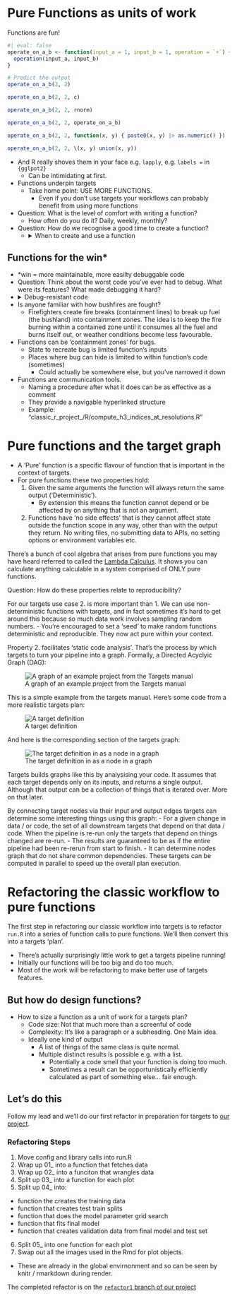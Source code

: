 # Pure Functions as units of work

Functions are fun!
```r
#| eval: false
operate_on_a_b <- function(input_a = 1, input_b = 1, operation = `+`) {
  operation(input_a, input_b)
}

# Predict the output
operate_on_a_b(2, 2)

operate_on_a_b(2, 2, c)

operate_on_a_b(2, 2, rnorm)

operate_on_a_b(2, 2, operate_on_a_b)

operate_on_a_b(2, 2, function(x, y) { paste0(x, y) |> as.numeric() })

operate_on_a_b(2, 2, \(x, y) union(x, y))
```

- And R really shoves them in your face e.g. `lapply`, e.g. `labels =` in `{gglpot2}`
  - Can be intimidating at first.

- Functions underpin targets
  - Take home point: USE MORE FUNCTIONS.
    - Even if you don't use targets your workflows can probably benefit from using more functions
- Question: What is the level of comfort with writing a function?
  - How often do you do it? Daily, weekly, monthly?
- Question: How do we recognise a good time to create a function?
  - <details><summary>When to create and use a function</summary>
    - The classic doga is: "When you've copy-pasted the same code three times". Connected to the DRY approach "Don't Repeat Yourself".
    - When you need to make a passage of code less complex. Functions allow us to create new forms of expression that can express solutions in terms that better match our domain. Write more 'elegant', readable, and maintainble code.
  </details>

## Functions for the win*

- *win = more maintainable, more easilty debuggable code
- Question: Think about the worst code you've ever had to debug. What were its features? What made debugging it hard?
- <details><summary> Debug-resistant code </summary>
  - Large amount of environment 'state' that is time consuming to set up to recreate bug
  - Large number of lines of code where bug can hide
    - Stepping through it all is time consuming
  - Large number of objects or functions involved
    - Understanding them all is a high cognitive load
</details>
- Is anyone familiar with how bushfires are fought?
  - Firefighters create fire breaks (containment lines) to break up fuel (the bushland) into containment zones. The idea is to keep the fire burning within a contained zone until it consumes all the fuel and burns itself out, or weather conditions become less favourable.
- Functions can be 'containment zones' for bugs.
  - State to recreate bug is limited function's inputs
  - Places where bug can hide is limited to within function's code (sometimes)
    - Could actually be somewhere else, but you've narrowed it down
- Functions are communication tools.
   - Naming a procedure after what it does can be as effective as a comment
   - They provide a navigable hyperlinked structure
   - Example: "classic_r_project_/R/compute_h3_indices_at_resolutions.R"

# Pure functions and the target graph

- A 'Pure' function is a specific flavour of function that is important in the context of targets.
- For pure functions these two properties hold:
  1. Given the same arguments the function will always return the same output ('Deterministic').
      - By extension this means the function cannot depend or be affected by on anything that is not an argument.
  2. Functions have 'no side effects' that is they cannot affect state outside the function scope in any way, other than with the output they return. No writing files, no submitting data to APIs, no setting options or environment variables etc.

There's a bunch of cool algebra that arises from pure functions you may have heard referred to called the [Lambda Calculus](https://www.youtube.com/watch?v=3VQ382QG-y4). It shows you can calculate anything calculable in a system comprised of ONLY pure functions.

Question: How do these properties relate to reproducibility?

For our targets use case 2. is more important than 1. We can use non-deterministic functions with targets, and in fact sometimes it's hard to get around this because so much data work involves sampling random numbers.
  - You're encouraged to set a 'seed' to make random functions deterministic and reproducible. They now act pure within your context.

Property 2. facilitates 'static code analysis'. That's the process by which targets to turn your pipeline into a graph. Formally, a Directed Acyclyic Graph (DAG):

![A graph of an example project from the Targets manual](images/targets_network.png)

This is a simple example from the targets manual. Here's some code from a more realistic targets plan:

![A target definition](images/target_definition.png)

And here is the corresponding section of the targets graph:

![The target definition in as a node in a graph](images/targets_real_network.png)

Targets builds graphs like this by analysising your code. It assumes that each target depends only on its inputs, and returns a single output. Although that output can be a collection of things that is iterated over. More on that later.

By connecting target nodes via their input and output edges targets can determine some interesting things using this graph:
  - For a given change in data / or code, the set of all downstream targets that depend on that data / code. When the pipeline is re-run only the targets that depend on things changed are re-run.
    - The results are guaranteed to be as if the entire pipeline had been re-rerun from start to finish.
  - It can determine nodes graph that do not share common dependencies. These targets can be computed in parallel to speed up the overall plan execution.


# Refactoring the classic workflow to pure functions

The first step in refactoring our classic workflow into targets is to refactor `run.R` into a series of function calls to pure functions. We'll then convert this into a targets 'plan'.

  - There's actually surprisingly little work to get a targets pipeline running!
  - Initially our functions will be too big and do too much.
  - Most of the work will be refactoring to make better use of targets features.

## But how do design functions?

- How to size a function as a unit of work for a targets plan?
  - Code size: Not that much more than a screenful of code
  - Complexity: It's like a paragraph or a subheading. One Main idea.
  - Ideally one kind of output
    - A list of things of the same class is quite normal.
    - Multiple distinct results is possible e.g. with a list.
      - Potentially a code smell that your function is doing too much.
      - Sometimes a result can be opportunistically efficiently calculated as part of something else... fair enough.

## Let's do this

Follow my lead and we'll do our first refactor in preparation for targets to [our project](https://github.com/milesmcbain/classic_r_project).

### Refactoring Steps

1. Move config and library calls into run.R
2. Wrap up 01_ into a function that fetches data
3. Wrap up 02_ into a funciton that wrangles data
4. Split up 03_ into a function for each plot
5. Split up 04_ into:
  - function the creates the training data
  - function that creates test train splits
  - function that does the model parameter grid search
  - function that fits final model
  - function that creates validation data from final model and test set
6. Split 05_ into one function for each plot
7. Swap out all the images used in the Rmd for plot objects.
  - These are already in the global envirnonment and so can be seen by knitr / rmarkdown during render.

The completed refactor is on the [`refactor1` branch of our project](https://github.com/MilesMcBain/classic_r_project/tree/refactor1)
